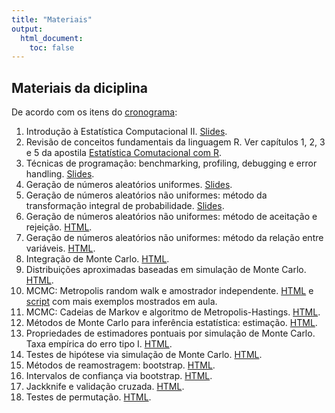 ```yaml
---
title: "Materiais"
output:
  html_document:
    toc: false
---
```


## Materiais da diciplina

De acordo com os itens do [cronograma](aulas.html):

1. Introdução à Estatística Computacional II.
   [Slides](slides/00_intro.html).
2. Revisão de conceitos fundamentais da linguagem R. Ver capítulos 1, 2,
   3 e 5 da apostila [Estatística Comutacional com
   R](http://cursos.leg.ufpr.br/ecr/).
3. Técnicas de programação: benchmarking, profiling, debugging e error
   handling. [Slides](slides/01_tecnicas.html).
4. Geração de números aleatórios uniformes.
   [Slides](slides/02_RNG_uniforme.html).
5. Geração de números aleatórios não uniformes: método da transformação
  integral de probabilidade. [Slides](slides/03_RNG_inversa.html).
6. Geração de números aleatórios não uniformes: método de aceitação e
  rejeição. [HTML](04_RNG_aceitacao.html).
7. Geração de números aleatórios não uniformes: método da relação entre
  variáveis. [HTML](05_RNG_transform.html).
8. Integração de Monte Carlo. [HTML](06_MC_intro.html).
9. Distribuições aproximadas baseadas em simulação de Monte Carlo.
  [HTML](07_MC_aprox.html).
10. MCMC: Metropolis random walk e amostrador independente.
[HTML](08_MCMC-1.html) e [script](scripts/08_MCMC-1.R) com mais exemplos
mostrados em aula.
11. MCMC: Cadeias de Markov e algoritmo de Metropolis-Hastings.
  [HTML](08_MCMC-2.html).
12. Métodos de Monte Carlo para inferência estatística: estimação.
  [HTML](09_MC_inf-1.html).
13. Propriedades de estimadores pontuais por simulação de Monte Carlo.
  Taxa empírica do erro tipo I. [HTML](09_MC_inf-2.html).
14. Testes de hipótese via simulação de Monte Carlo.
  [HTML](09_MC_inf-3.html).
15. Métodos de reamostragem: bootstrap. [HTML](10_bootstrap.html).
16. Intervalos de confiança via bootstrap. [HTML](10_bootstrap.html).
17. Jackknife e validação cruzada. [HTML](11_jackknife.html).
18. Testes de permutação. [HTML](12_permutacao.html).

<!-- ### Páginas -->

<!-- - [Funções, objetos e classes](objetos-classes.html). -->
<!-- - [Indexação e seleção condicional](indexacao-selecao.html). -->
<!-- - [Programando com dados](programacao.html). -->
<!-- - Geração de números aleatórios não uniformes: [método -->
<!--   de aceitação e rejeição](04_RNG_aceitacao.html). -->
<!-- - Geração de números aleatórios não uniformes: [método -->
<!--  da relação entre variáveis](05_RNG_transform.html). -->
<!-- - [Integração de Monte Carlo](06_MC_intro.html). -->
<!-- - Distribuições aproximadas baseadas em [simulação de -->
<!--   Monte Carlo](07_MC_aprox.html). -->
<!-- - MCMC: [Metropolis random walk e amostrador -->
<!--   independente](08_MCMC-1.html). -->
<!-- - MCMC: [Cadeias de Markov e algoritmo de -->
<!--   Metropolis-Hastings](08_MCMC-2.html). -->
<!-- - Métodos de Monte Carlo para inferência estatística: -->
<!--   [estimação intervalar](09_MC_inf-1.html). -->
<!-- - Métodos de Monte Carlo para inferência estatística: -->
<!--   [estimação pontual](09_MC_inf-2.html). -->
<!-- - Testes de hipótese via [simulação de Monte Carlo](09_MC_inf-3.html). -->
<!-- - Métodos de reamostragem: [bootstrap](10_bootstrap.html). -->

<!-- ### Slides -->

<!-- - Introdução à Estatística Computacional II. -->
<!--   [HTML](slides/00_intro.html). -->
<!-- - Técnicas de programação. [HTML](slides/01_tecnicas.html). -->
<!-- - Geração de números aleatórios uniformes. -->
<!--   [HTML](slides/02_RNG_uniforme.html). -->
<!-- - Geração de números aleatórios não uniformes: método -->
<!--   da transformação integral de probabilidade. -->
<!--   [HTML](slides/03_RNG_inversa.html). -->

<!-- ### Scripts -->

<!-- - Técnicas de programação. [R](slides/01_tecnicas.R). -->
<!-- - MCMC: Metropolis random walk e amostrador independente. -->
<!-- [R](scripts/08_MCMC-1.R). -->

<!-- ## Materiais gerais -->

<!-- - [Estatística computacional com R](http://cursos.leg.ufpr.br/ecr/) -->
<!--   (apostila da disciplina de Estatística Computacional I). -->
<!-- - Materiais da [oferta anterior](http://leg.ufpr.br/~walmes/ensino/EC2/) -->
<!--   (Prof. Walmes). -->
